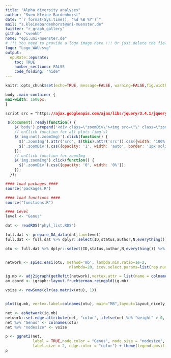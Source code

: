 ```yaml
---
title: "Alpha diversity analyses"
author: "Sven Kleine Bardenhorst"
date: "`r format(Sys.time(), '%d %B %Y')`"
mail: "s.kleinebardenhorst@uni-muenster.de"
twitter: "r_graph_gallery"
github: "svenkb"
home: "epi.uni-muenster.de"
# !!! You need to provide a logo image here !!! Or just delete the field for no logo
logo: "Logo_WWU.svg"
output:
  epuRate::epurate:
    toc: TRUE
    number_sections: FALSE
    code_folding: "hide"
---
```



```r
knitr::opts_chunk$set(echo=TRUE, message=FALSE, warning=FALSE,fig.width = 12)
```

```css
body .main-container {
max-width: 1600px;
}
```

```css
script src = "https://ajax.googleapis.com/ajax/libs/jquery/3.4.1/jquery.min.js"
```

```js
 $(document).ready(function() {
    $('body').prepend('<div class=\"zoomDiv\"><img src=\"\" class=\"zoomImg\"></div>');
    // onClick function for all plots (img's)
    $('img:not(.zoomImg)').click(function() {
      $('.zoomImg').attr('src', $(this).attr('src')).css({width: '100%'});
      $('.zoomDiv').css({opacity: '1', width: 'auto', border: '1px solid white', borderRadius: '5px', position: 'fixed', top: '50%', left: '50%', marginRight: '-50%', transform: 'translate(-50%, -50%)', boxShadow: '0px 0px 50px #888888', zIndex: '50', overflow: 'auto', maxHeight: '100%'});
    });
    // onClick function for zoomImg
    $('img.zoomImg').click(function() {
      $('.zoomDiv').css({opacity: '0', width: '0%'}); 
    });
  });
```

```r
#### load packages ####
source('packages.R')

#### load functions ####
source("functions.R")

#### Level
level <- "Genus"
```


```r
dat <- readRDS("phyl_list.RDS")
```

```r
full.dat <- prepare_DA_data(dat,tax=level)
full.dat <- full.dat %>% dplyr::select(ID,status,author,N,everything())
```

```r
otu <- full.dat %>% dplyr::select(ID,status,author,N,everything()) %>% dplyr::select(-c(1:4)) %>% as.matrix


network <- spiec.easi(otu, method='mb', lambda.min.ratio=1e-2, 
                            nlambda=20, icov.select.params=list(rep.num=50))
```

```r
ig.mb <- adj2igraph(getRefit(network),vertex.attr = list(name = colnames(otu)))
am.coord <- igraph::layout.fruchterman.reingold(ig.mb)

vsize <- rowSums(clr(as.matrix(otu), 1))


plot(ig.mb, vertex.label=colnames(otu), main="MB",layout=layout_nicely,xlim = c(-1,1),ylim = c(-1, 1),vertex.size=6, vertex.label.cex=0.8)
```
```r
net <- asNetwork(ig.mb)
network::set.edge.attribute(net, "color", ifelse(net %e% "weight" > 0, "steelblue", "orange"))
net %v% "Genus" <- colnames(otu)
net %v% "nodesize" <- vsize
```

```r
p <- ggnet2(net,
            label = TRUE,node.color = "Genus", node.size = "nodesize", 
            label.size = 2, edge.color = "color") + theme(legend.position = "none")
p
```

